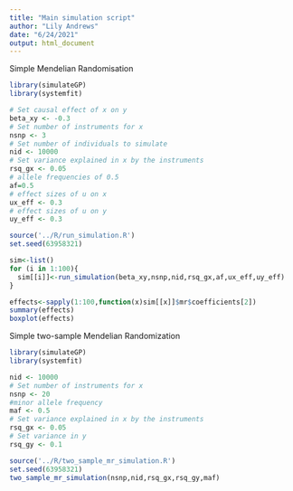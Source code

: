```yaml
---
title: "Main simulation script"
author: "Lily Andrews"
date: "6/24/2021"
output: html_document
---
```

Simple Mendelian Randomisation
```r
library(simulateGP)
library(systemfit)
```

```r
# Set causal effect of x on y
beta_xy <- -0.3
# Set number of instruments for x
nsnp <- 3
# Set number of individuals to simulate
nid <- 10000
# Set variance explained in x by the instruments
rsq_gx <- 0.05
# allele frequencies of 0.5
af=0.5
# effect sizes of u on x
ux_eff <- 0.3
# effect sizes of u on y
uy_eff <- 0.3
```

```r
source('../R/run_simulation.R')
set.seed(63958321)

sim<-list()
for (i in 1:100){
  sim[[i]]<-run_simulation(beta_xy,nsnp,nid,rsq_gx,af,ux_eff,uy_eff)
}
```

```r
effects<-sapply(1:100,function(x)sim[[x]]$mr$coefficients[2])
summary(effects)
boxplot(effects)
```
Simple two-sample Mendelian Randomization 
```r
library(simulateGP)
library(systemfit)
```

```r
nid <- 10000
# Set number of instruments for x
nsnp <- 20
#minor allele frequency
maf <- 0.5
# Set variance explained in x by the instruments
rsq_gx <- 0.05
# Set variance in y
rsq_gy <- 0.1
```

```r
source('../R/two_sample_mr_simulation.R')
set.seed(63958321)
two_sample_mr_simulation(nsnp,nid,rsq_gx,rsq_gy,maf)
```

